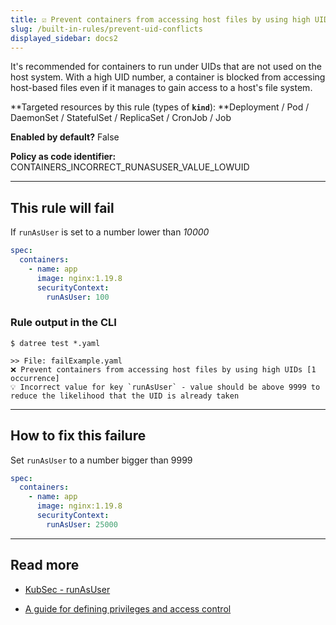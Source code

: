 ```yaml
---
title: ☑️ Prevent containers from accessing host files by using high UIDs
slug: /built-in-rules/prevent-uid-conflicts
displayed_sidebar: docs2
---
```


It's recommended for containers to run under UIDs that are not used on the host system. With a high UID number, a container is blocked from accessing host-based files even if it manages to gain access to a host's file system.

**Targeted resources by this rule (types of **`kind`**): **Deployment / Pod / DaemonSet / StatefulSet / ReplicaSet / CronJob / Job

**Enabled by default?** False

**Policy as code identifier:** CONTAINERS_INCORRECT_RUNASUSER_VALUE_LOWUID

---

## This rule will fail

If `runAsUser` is set to a number lower than _10000_

```yaml
spec:
  containers:
    - name: app
      image: nginx:1.19.8
      securityContext:
        runAsUser: 100
```

### Rule output in the CLI

```none
$ datree test *.yaml

>> File: failExample.yaml
❌ Prevent containers from accessing host files by using high UIDs [1 occurrence]
💡 Incorrect value for key `runAsUser` - value should be above 9999 to reduce the likelihood that the UID is already taken
```

---

## How to fix this failure

Set `runAsUser` to a number bigger than 9999

```yaml
spec:
  containers:
    - name: app
      image: nginx:1.19.8
      securityContext:
        runAsUser: 25000
```

---

## Read more

- [KubSec - runAsUser](https://kubesec.io/basics/containers-securitycontext-runasuser/)

- [A guide for defining privileges and access control](https://medium.com/kubernetes-tutorials/defining-privileges-and-access-control-settings-for-pods-and-containers-in-kubernetes-2cef08fc62b7)
